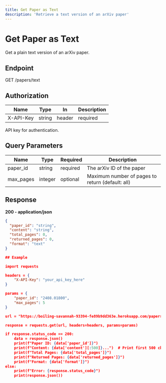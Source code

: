 ```yaml
---
title: Get Paper as Text
description: 'Retrieve a text version of an arXiv paper'
---
```


# Get Paper as Text

Get a plain text version of an arXiv paper.

## Endpoint

GET /papers/text

## Authorization

| Name | Type | In | Description |
|------|------|----| ------------|
| X-API-Key | string | header | required |

API key for authentication.

## Query Parameters

| Name | Type | Required | Description |
|------|------|----------|-------------|
| paper_id | string | required | The arXiv ID of the paper |
| max_pages | integer | optional | Maximum number of pages to return (default: all) |

## Response

**200 - application/json**

```json
{
  "paper_id": "string",
  "content": "string",
  "total_pages": 0,
  "returned_pages": 0,
  "format": "text"
}

## Example

import requests

headers = {
    "X-API-Key": "your_api_key_here"
}

params = {
    "paper_id": "2408.01800",
    "max_pages": 5
}

url = "https://boiling-savannah-93394-fe89b9dd363e.herokuapp.com/papers/text"

response = requests.get(url, headers=headers, params=params)

if response.status_code == 200:
    data = response.json()
    print(f"Paper ID: {data['paper_id']}")
    print(f"Content: {data['content'][:500]}...")  # Print first 500 characters
    print(f"Total Pages: {data['total_pages']}")
    print(f"Returned Pages: {data['returned_pages']}")
    print(f"Format: {data['format']}")
else:
    print(f"Error: {response.status_code}")
    print(response.json())
